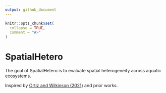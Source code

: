 ```yaml
---
output: github_document
---
```


<!-- README.md is generated from README.Rmd. Please edit that file -->

```r
knitr::opts_chunk$set(
  collapse = TRUE,
  comment = "#>"
)
```

# SpatialHetero

<!-- badges: start -->
<!-- badges: end -->

The goal of SpatialHetero is to evaluate spatial heterogeneity across aquatic ecosystems.

Inspired by [Ortiz and Wilkinson (2021)](https://onlinelibrary.wiley.com/doi/10.1111/fwb.13814) and prior works. 

